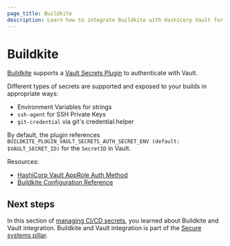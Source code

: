 ```yaml
---
page_title: Buildkite
description: Learn how to integrate Buildkite with HashiCorp Vault for secure secrets management.
---
```


# Buildkite

[Buildkite](https://buildkite.com/) supports a [Vault Secrets Plugin](https://github.com/buildkite-plugins/vault-secrets-buildkite-plugin) to authenticate with Vault.

Different types of secrets are supported and exposed to your builds in appropriate ways:

- Environment Variables for strings
- `ssh-agent` for SSH Private Keys
- `git-credential` via git's credential.helper

By default, the plugin references `BUILDKITE_PLUGIN_VAULT_SECRETS_AUTH_SECRET_ENV (default: $VAULT_SECRET_ID)` for the `SecretID` in Vault.

Resources:
  - [HashiCorp Vault AppRole Auth Method](/vault/docs/auth/approle)
  - [Buildkite Configuration Reference](https://buildkite.com/docs/pipelines/security/secrets/managing#using-a-secrets-storage-service)

## Next steps

In this section of [managing CI/CD secrets](/well-architected-framework/secure-systems/secure-applications/ci-cd-secrets), you learned about Buildkite and Vault integration. Buildkite and Vault integration is part of the [Secure systems pillar](/well-architected-framework/secure-systems).